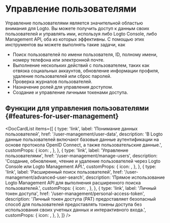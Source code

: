 
# Управление пользователями

Управление пользователями является значительной областью внимания для Logto. Вы можете получить доступ к данным своих пользователей и управлять ими, используя либо Logto Console, либо Management API, оба из которых эффективны. С помощью этих инструментов вы можете выполнять такие задачи, как

- Поиск пользователей по имени пользователя, ID, полному имени, номеру телефона или электронной почте.
- Выполнение нескольких действий с пользователем, таких как отвязка социальных аккаунтов, обновление информации профиля, удаление пользователей или сброс паролей.
- Проверка журналов пользователей.
- Назначение ролей для управления доступом.
- Создание и управление личными токенами доступа.

## Функции для управления пользователями \{#features-for-user-management}

<DocCardList
  items={[
    {
      type: 'link',
      label: 'Понимание данных пользователей',
      href: '/user-management/user-data',
      description:
        'В Logto данные пользователей включают базовые данные аутентификации на основе протокола OpenID Connect, а также пользовательские данные.',
      customProps: {
        icon: <DatabaseIcon />,
      },
    },
    {
      type: 'link',
      label: 'Управление пользователями',
      href: '/user-management/manage-users',
      description:
        'Создание, обновление, чтение и удаление пользователей через Logto Console или Logto Management API.',
      customProps: {
        icon: <GearIcon />,
      },
    },
    {
      type: 'link',
      label: 'Расширенный поиск пользователей',
      href: '/user-management/advanced-user-search',
      description:
        'Прямое использование Logto Management API для выполнения расширенного поиска пользователей.',
      customProps: {
        icon: <SearchIcon />,
      },
    },
    {
      type: 'link',
      label: 'Личный токен доступа',
      href: '/user-management/personal-access-token',
      description:
        'Личный токен доступа (PAT) предоставляет безопасный способ для пользователей предоставлять токены доступа без использования своих учетных данных и интерактивного входа.',
      customProps: {
        icon: <KeyIcon />,
      },
    },
  ]}
/>

